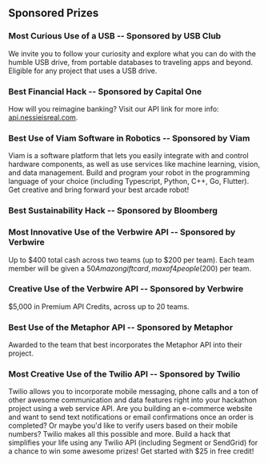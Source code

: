 ## Sponsored Prizes
### Most Curious Use of a USB -- Sponsored by USB Club
We invite you to follow your curiosity and explore what you can do with the humble USB drive, from
portable databases to traveling apps and beyond. Eligible for any project that uses a USB drive.
### Best Financial Hack -- Sponsored by Capital One
How will you reimagine banking? Visit our API link for more info:
[api.nessieisreal.com](http://api.nessieisreal.com).
### Best Use of Viam Software in Robotics -- Sponsored by Viam
Viam is a software platform that lets you easily integrate with and control hardware components, as
well as use services like machine learning, vision, and data management. Build and program your
robot in the programming language of your choice (including Typescript, Python, C++, Go, Flutter).
Get creative and bring forward your best arcade robot!
### Best Sustainability Hack -- Sponsored by Bloomberg
### Most Innovative Use of the Verbwire API -- Sponsored by Verbwire
Up to $400 total cash across two teams (up to $200 per team). Each team member will be given a $50
Amazon gift card, max of 4 people ($200) per team.
### Creative Use of the Verbwire API -- Sponsored by Verbwire
$5,000 in Premium API Credits, across up to 20 teams.
### Best Use of the Metaphor API -- Sponsored by Metaphor
Awarded to the team that best incorporates the Metaphor API into their project.
### Most Creative Use of the Twilio API -- Sponsored by Twilio
Twilio allows you to incorporate mobile messaging, phone calls and a ton of other awesome
communication and data features right into your hackathon project using a web service API. Are you
building an e-commerce website and want to send text notifications or email confirmations once an
order is completed? Or maybe you'd like to verify users based on their mobile numbers? Twilio makes
all this possible and more. Build a hack that simplifies your life using any Twilio API (including
Segment or SendGrid) for a chance to win some awesome prizes! Get started with $25 in free credit!